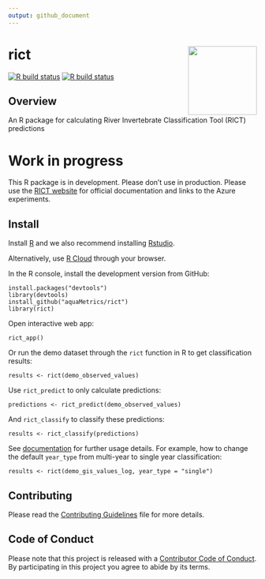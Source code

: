```yaml
---
output: github_document
---
```


<!-- README.md is generated from README.Rmd. Please edit that file -->

# rict <img src='man/figures/rict_logo.png' align="right" height="139" />

<!-- badges: start -->
[![R build status](https://github.com/aquaMetrics/rict/workflows/R-CMD-check/badge.svg)](https://github.com/aquaMetrics/rict/actions)
[![R build status](https://github.com/aquaMetrics/rict/workflows/test-coverage/badge.svg)](https://github.com/aquaMetrics/rict/actions)
<!-- badges: end -->

## Overview

An R package for calculating River Invertebrate Classification Tool (RICT) predictions

# Work in progress

This R package is in development. Please don't use in production. Please use
the [RICT
website](https://www.fba.org.uk/FBA/Discover-and-Learn/Projects/RIVPACS-RICT/Public/Discover-and-Learn/Projects/RIVPACS-RICT-Landing-Page.aspx?hkey=72b27a8b-d566-4bab-b863-ca39545226ae)
for official documentation and links to the Azure experiments.

## Install

Install [R](rstats.org/install) and we also recommend installing [Rstudio](rstudio.com/install).

Alternatively, use [R Cloud](https://rstudio.cloud) through your browser.

In the R console, install the development version from GitHub:
```
install.packages("devtools")
library(devtools)
install_github("aquaMetrics/rict")
library(rict)
```

Open interactive web app:

```
rict_app()
```
Or run the demo dataset through the `rict` function in R to get classification results:

```
results <- rict(demo_observed_values)
```
Use `rict_predict` to only calculate predictions:

```
predictions <- rict_predict(demo_observed_values)
```
And `rict_classify` to classify these predictions:

```
results <- rict_classify(predictions)
```
See [documentation](https://aquametrics.github.io/rict/) for further usage details. For example, how to change the default `year_type` from multi-year to single year classification:

```
results <- rict(demo_gis_values_log, year_type = "single")
```
## Contributing 

Please read the [Contributing Guidelines](CONTRIBUTING.md) file for more details. 

## Code of Conduct

Please note that this project is released with a [Contributor Code of Conduct](CONDUCT.md). By participating in this project you agree to abide by its terms.